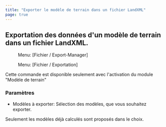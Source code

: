 ```yaml
---
title: "Exporter le modèle de terrain dans un fichier LandXML"
page: true
---
```

## Exportation des donn&#233;es d&#39;un mod&#232;le de terrain dans un fichier LandXML.
<GeoMapper> <Menu> Menu: [Fichier / Export-Manager] </Menu> </GeoMapper>
<GeoDesigner> <Menu> Menu: [Fichier / Exportation] </Menu> </GeoDesigner>

<Warning>
Cette commande est disponible seulement avec l&#39;activation du module &quot;Mod&#232;le de terrain&quot;
</Warning>


### Param&#232;tres

- <Bold> Mod&#232;les &#224; exporter: </Bold>  S&#233;lection des mod&#232;les, que vous souhaitez exporter. 



<Success>
Seulement les mod&#232;les d&#233;j&#224; calcul&#233;s sont propos&#233;s dans le choix.
</Success>


